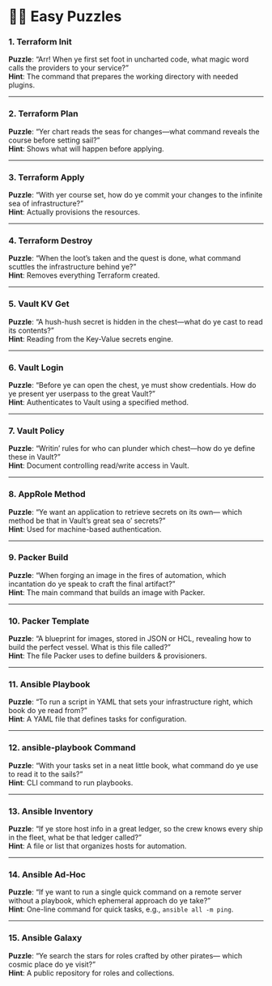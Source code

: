 # 🏴‍☠️ Easy Puzzles

### 1. Terraform Init
**Puzzle**: “Arr! When ye first set foot in uncharted code, what magic word calls the providers to your service?”  
**Hint**: The command that prepares the working directory with needed plugins.

---

### 2. Terraform Plan
**Puzzle**: “Yer chart reads the seas for changes—what command reveals the course before setting sail?”  
**Hint**: Shows what will happen before applying.

---

### 3. Terraform Apply
**Puzzle**: “With yer course set, how do ye commit your changes to the infinite sea of infrastructure?”  
**Hint**: Actually provisions the resources.

---

### 4. Terraform Destroy
**Puzzle**: “When the loot’s taken and the quest is done, what command scuttles the infrastructure behind ye?”  
**Hint**: Removes everything Terraform created.

---

### 5. Vault KV Get
**Puzzle**: “A hush-hush secret is hidden in the chest—what do ye cast to read its contents?”  
**Hint**: Reading from the Key-Value secrets engine.

---

### 6. Vault Login
**Puzzle**: “Before ye can open the chest, ye must show credentials. How do ye present yer userpass to the great Vault?”  
**Hint**: Authenticates to Vault using a specified method.

---

### 7. Vault Policy
**Puzzle**: “Writin’ rules for who can plunder which chest—how do ye define these in Vault?”  
**Hint**: Document controlling read/write access in Vault.

---

### 8. AppRole Method
**Puzzle**: “Ye want an application to retrieve secrets on its own— which method be that in Vault’s great sea o’ secrets?”  
**Hint**: Used for machine-based authentication.

---

### 9. Packer Build
**Puzzle**: “When forging an image in the fires of automation, which incantation do ye speak to craft the final artifact?”  
**Hint**: The main command that builds an image with Packer.

---

### 10. Packer Template
**Puzzle**: “A blueprint for images, stored in JSON or HCL, revealing how to build the perfect vessel. What is this file called?”  
**Hint**: The file Packer uses to define builders & provisioners.

---

### 11. Ansible Playbook
**Puzzle**: “To run a script in YAML that sets your infrastructure right, which book do ye read from?”  
**Hint**: A YAML file that defines tasks for configuration.

---

### 12. ansible-playbook Command
**Puzzle**: “With your tasks set in a neat little book, what command do ye use to read it to the sails?”  
**Hint**: CLI command to run playbooks.

---

### 13. Ansible Inventory
**Puzzle**: “If ye store host info in a great ledger, so the crew knows every ship in the fleet, what be that ledger called?”  
**Hint**: A file or list that organizes hosts for automation.

---

### 14. Ansible Ad-Hoc
**Puzzle**: “If ye want to run a single quick command on a remote server without a playbook, which ephemeral approach do ye take?”  
**Hint**: One-line command for quick tasks, e.g., `ansible all -m ping`.

---

### 15. Ansible Galaxy
**Puzzle**: “Ye search the stars for roles crafted by other pirates— which cosmic place do ye visit?”  
**Hint**: A public repository for roles and collections.

